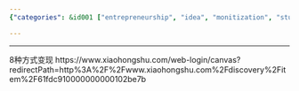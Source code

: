 ```yaml
---
{"categories": &id001 ["entrepreneurship", "idea", "monitization", "stub", "youtube"], "category": "YouTube Monetization", "date": "2022-05-31 06:34:54", "description": "This article offers eight methods to monetize YouTube content, providing a valuable resource for creators looking to generate income from their videos.", "tags": *id001, "title": "Youtube Monitization 油管变现"}

---
```


------
8种方式变现
https://www.xiaohongshu.com/web-login/canvas?redirectPath=http%3A%2F%2Fwww.xiaohongshu.com%2Fdiscovery%2Fitem%2F61fdc910000000000102be7b
